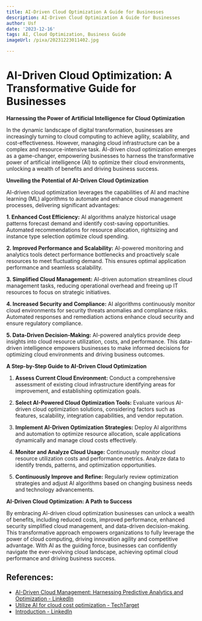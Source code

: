 ```yaml
---
title: AI-Driven Cloud Optimization A Guide for Businesses
description: AI-Driven Cloud Optimization A Guide for Businesses
author: Usf
date: '2023-12-16'
tags: AI, Cloud Optimization, Business Guide
imageUrl: /pixa/20231223011402.jpg

---
```

# AI-Driven Cloud Optimization: A Transformative Guide for Businesses

**Harnessing  the Power  of Artificial Intelligence for Cloud Optimization**

In the  dynamic landscape of digital transformation, businesses are increasingly turning to cloud computing to achieve agility, scalability, and cost-effectiveness. However, managing cloud infrastructure can be a complex and resource-intensive task.  AI-driven cloud optimization emerges as a game-changer, empowering businesses to harness the transformative power  of artificial intelligence (AI)  to  optimize  their cloud environments, unlocking a wealth of benefits and driving business success.

**Unveiling the Potential of AI-Driven Cloud Optimization**

AI-driven cloud optimization leverages the capabilities of AI and machine learning (ML) algorithms to  automate and enhance cloud management processes, delivering significant advantages:

**1. Enhanced Cost Efficiency:**
   AI algorithms analyze historical usage patterns forecast demand and identify cost-saving opportunities. Automated recommendations  for resource allocation, rightsizing and  instance type selection optimize  cloud spending.

**2. Improved Performance and Scalability:**
    AI-powered monitoring and analytics tools detect performance bottlenecks and proactively scale  resources  to meet fluctuating demand. This ensures optimal application performance and seamless scalability.

**3. Simplified Cloud Management:**
   AI-driven automation  streamlines cloud management tasks, reducing operational overhead and freeing up IT  resources to focus on strategic  initiatives.

**4. Increased Security and Compliance:**
   AI algorithms continuously monitor cloud environments for security threats anomalies and compliance risks. Automated responses and remediation actions enhance cloud security and ensure regulatory compliance.

**5. Data-Driven Decision-Making:**
     AI-powered  analytics provide deep insights  into cloud resource utilization,  costs, and  performance. This data-driven intelligence empowers businesses to make informed decisions for optimizing cloud environments and driving business outcomes.

**A Step-by-Step Guide to AI-Driven Cloud  Optimization**

1. **Assess Current Cloud Environment:**
   Conduct a comprehensive assessment of existing cloud infrastructure identifying  areas for improvement, and establishing optimization goals.

2. **Select AI-Powered  Cloud Optimization Tools:**
   Evaluate various AI-driven  cloud optimization solutions, considering factors such as features, scalability,  integration capabilities, and  vendor  reputation.

3. **Implement AI-Driven Optimization Strategies:**
   Deploy AI algorithms and automation to optimize resource allocation, scale applications dynamically  and manage cloud costs effectively.

4. **Monitor and  Analyze Cloud Usage:**
   Continuously monitor cloud resource utilization costs and performance metrics. Analyze data to identify trends, patterns, and optimization opportunities.

5.  **Continuously Improve  and Refine:**
   Regularly review optimization strategies and adjust AI algorithms based on changing business needs  and technology advancements.

**AI-Driven Cloud Optimization: A  Path  to Success**

By embracing AI-driven cloud optimization businesses  can unlock  a wealth of benefits, including reduced costs, improved performance,  enhanced security simplified cloud management, and data-driven decision-making. This transformative approach empowers organizations to fully leverage the power of cloud  computing, driving innovation agility and competitive advantage. With AI as  the guiding force, businesses can confidently navigate the ever-evolving cloud landscape, achieving optimal cloud  performance and driving business success.

## References:
- [AI-Driven Cloud Management: Harnessing Predictive Analytics and Optimization - LinkedIn](https://www.linkedin.com/pulse/ai-driven-cloud-management-harnessing-predictive)
- [Utilize AI for cloud cost optimization - TechTarget](https://www.techtarget.com/searchcloudcomputing/opinion/Utilize-AI-for-cloud-cost-optimization)
- [Introduction - LinkedIn](https://www.linkedin.com/pulse/introduction-lisa-parker?trk=article-ssr-frontend-pulse_more-articles_related-content-card)
